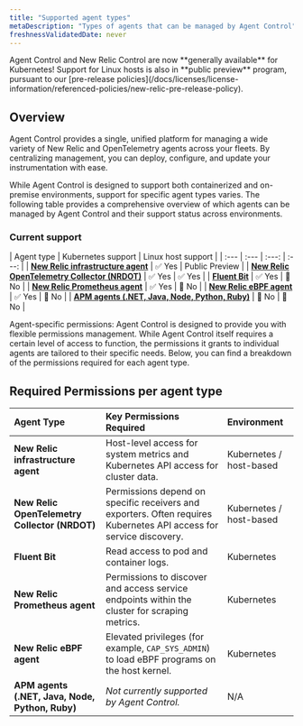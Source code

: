 ```yaml
---
title: "Supported agent types"
metaDescription: "Types of agents that can be managed by Agent Control"
freshnessValidatedDate: never
---
```

<Callout variant="important">
  Agent Control and New Relic Control are now **generally available** for Kubernetes! Support for Linux hosts is also in **public preview** program, pursuant to our [pre-release policies](/docs/licenses/license-information/referenced-policies/new-relic-pre-release-policy).
</Callout>

## Overview

Agent Control provides a single, unified platform for managing a wide variety of New Relic and OpenTelemetry agents across your fleets. By centralizing management, you can deploy, configure, and update your instrumentation with ease.

While Agent Control is designed to support both containerized and on-premise environments, support for specific agent types varies. The following table provides a comprehensive overview of which agents can be managed by Agent Control and their support status across environments.

### Current support

| Agent type | Kubernetes support | Linux host support |
| :--- | :--- | :---: | :---: |
| [**New Relic infrastructure agent**](https://docs.newrelic.com/docs/infrastructure/infrastructure-agent/new-relic-guided-install-overview/) | ✅ Yes | Public Preview |
| [**New Relic OpenTelemetry Collector (NRDOT)**](https://docs.newrelic.com/docs/opentelemetry/nrdot/nrdot-intro/) | ✅ Yes | ✅ Yes |
| [**Fluent Bit**](https://docs.newrelic.com/docs/logs/forward-logs/forward-your-logs-using-infrastructure-agent/) | ✅ Yes | 🚫 No |
| [**New Relic Prometheus agent**](https://docs.newrelic.com/docs/infrastructure/prometheus-integrations/get-started/send-prometheus-metric-data-new-relic/) | ✅ Yes | 🚫 No |
| [**New Relic eBPF agent**](https://docs.newrelic.com/docs/ebpf/overview/) | ✅ Yes | 🚫 No |
| [**APM agents (.NET, Java, Node, Python, Ruby)**](https://docs.newrelic.com/docs/apm/new-relic-apm/getting-started/introduction-apm/) | 🚫 No | 🚫 No |

<Callout variant="important">
Agent-specific permissions: Agent Control is designed to provide you with flexible permissions management. While Agent Control itself requires a certain level of access to function, the permissions it grants to individual agents are tailored to their specific needs. Below, you can find a breakdown of the permissions required for each agent type.
</Callout>

## Required Permissions per agent type

| Agent Type | Key Permissions Required | Environment |
| :--- | :--- | :--- |
| **New Relic infrastructure agent** | Host-level access for system metrics and Kubernetes API access for cluster data. | Kubernetes / host-based |
| **New Relic OpenTelemetry Collector (NRDOT)** | Permissions depend on specific receivers and exporters. Often requires Kubernetes API access for service discovery. | Kubernetes / host-based |
| **Fluent Bit** | Read access to pod and container logs. | Kubernetes |
| **New Relic Prometheus agent** | Permissions to discover and access service endpoints within the cluster for scraping metrics. | Kubernetes |
| **New Relic eBPF agent** | Elevated privileges (for example, `CAP_SYS_ADMIN`) to load eBPF programs on the host kernel. | Kubernetes |
| **APM agents (.NET, Java, Node, Python, Ruby)** | *Not currently supported by Agent Control.* | N/A |
